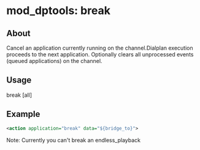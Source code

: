 
# mod_dptools: break 

 

## About

Cancel an application currently running on the channel.Dialplan execution proceeds to the next application. Optionally clears all unprocessed events (queued applications) on the channel.

## Usage

break [all]

## Example

```xml
<action application="break" data="${bridge_to}">
```

Note: Currently you can't break an endless\_playback


